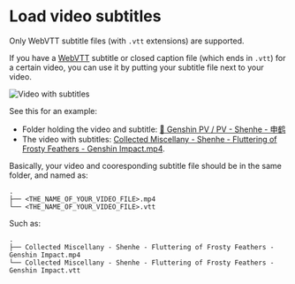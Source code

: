 
# Load video subtitles

<Callout emoji="‼️" type="warning">Only WebVTT subtitle files (with `.vtt` extensions) are supported.</Callout>

If you have a [WebVTT](https://www.w3.org/TR/webvtt1/) subtitle or closed caption file (which ends in `.vtt`) for a certain video, you can use it by putting your subtitle file next to your video.

![Video with subtitles](../_images/features/video-subtitles.png)

See this for an example:

- Folder holding the video and subtitle: [🍡 Genshin PV / PV - Shenhe - 申鹤](https://drive.spencerwoo.com/%F0%9F%8D%A1%20Genshin%20PV/PV%20-%20Shenhe%20-%20%E7%94%B3%E9%B9%A4)
- The video with subtitles: [Collected Miscellany - Shenhe - Fluttering of Frosty Feathers - Genshin Impact.mp4](https://drive.spencerwoo.com/%F0%9F%8D%A1%20Genshin%20PV/PV%20-%20Shenhe%20-%20%E7%94%B3%E9%B9%A4/Collected%20Miscellany%20-%20Shenhe%20-%20Fluttering%20of%20Frosty%20Feathers%20-%20Genshin%20Impact.mp4).

Basically, your video and cooresponding subtitle file should be in the same folder, and named as:

```
.
├── <THE_NAME_OF_YOUR_VIDEO_FILE>.mp4
└── <THE_NAME_OF_YOUR_VIDEO_FILE>.vtt
```

Such as:

```
.
├── Collected Miscellany - Shenhe - Fluttering of Frosty Feathers - Genshin Impact.mp4
└── Collected Miscellany - Shenhe - Fluttering of Frosty Feathers - Genshin Impact.vtt
```
